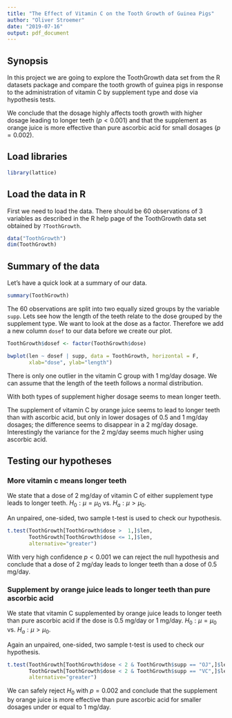 ```yaml
---
title: "The Effect of Vitamin C on the Tooth Growth of Guinea Pigs"
author: "Oliver Stroemer"
date: "2019-07-16"
output: pdf_document
---
```


## Synopsis

In this project we are going to explore the ToothGrowth data set from the R
datasets package and compare the tooth growth of guinea pigs in response to the
administration of vitamin C by supplement type and dose via hypothesis tests.

We conclude that the dosage highly affects tooth growth with higher dosage
leading to longer teeth ($p < 0.001$) and that the supplement as orange juice is
more effective than pure ascorbic acid for small dosages ($p = 0.002$).

## Load libraries
```r
library(lattice)
```

## Load the data in R

First we need to load the data. There should be 60 observations of 3 variables
as described in the R help page of the ToothGrowth data set obtained by
`?ToothGrowth`.

```r
data("ToothGrowth")
dim(ToothGrowth)
```

## Summary of the data

Let's have a quick look at a summary of our data.

```r
summary(ToothGrowth)
```

The 60 observations are split into two equally sized groups by the variable
`supp`. Lets see how the length of the teeth relate to the dose grouped by the
supplement type. We want to look at the dose as a factor. Therefore we add
a new column `dosef` to our data before we create our plot.

```r
ToothGrowth$dosef <- factor(ToothGrowth$dose)

bwplot(len ~ dosef | supp, data = ToothGrowth, horizontal = F,
       xlab="dose", ylab="length")
```

There is only one outlier in the vitamin C group with 1 mg/day dosage. We can
assume that the length of the teeth follows a normal distribution.

With both types of supplement higher dosage seems to mean longer teeth.

The supplement of vitamin C by orange juice seems to lead to longer teeth than
with ascorbic acid, but only in lower dosages of 0.5 and 1 mg/day dosages; the
difference seems to disappear in a 2 mg/day dosage. Interestingly the variance
for the 2 mg/day seems much higher using ascorbic acid.

## Testing our hypotheses

### More vitamin c means longer teeth

We state that a dose of 2 mg/day of vitamin C of either supplement type leads to
longer teeth. $H_{0}: \mu = \mu_{0}$ vs. $H_{a}: \mu > \mu_{0}$.

An unpaired, one-sided, two sample t-test is used to check our hypothesis.

```r
t.test(ToothGrowth[ToothGrowth$dose >  1,]$len,
       ToothGrowth[ToothGrowth$dose <= 1,]$len,
       alternative="greater")
```

With very high confidence $p < 0.001$ we can reject the null hypothesis and
conclude that a dose of 2 mg/day leads to longer teeth than a dose of 0.5
mg/day.

### Supplement by orange juice leads to longer teeth than pure ascorbic acid

We state that vitamin C supplemented by orange juice leads to longer teeth than
pure ascorbic acid if the dose is 0.5 mg/day or 1 mg/day. $H_{0}: \mu = \mu_{0}$
vs. $H_{a}: \mu > \mu_{0}$.

Again an unpaired, one-sided, two sample t-test is used to check our hypothesis.

```r
t.test(ToothGrowth[ToothGrowth$dose < 2 & ToothGrowth$supp == "OJ",]$len,
       ToothGrowth[ToothGrowth$dose < 2 & ToothGrowth$supp == "VC",]$len,
       alternative="greater")
```

We can safely reject $H_{0}$ with $p = 0.002$ and conclude that the supplement
by orange juice is more effective than pure ascorbic acid for smaller dosages
under or equal to 1 mg/day.